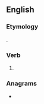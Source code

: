 ==English==

===Etymology===
{{suffix|en|renew|est|nocat=1}}.

===Verb===
{{head|en|verb form}}

# {{en-archaic second-person singular of|renew|lang=en}}

===Anagrams===
* {{anagrams|en|a=eeenrstw|tweeners}}
